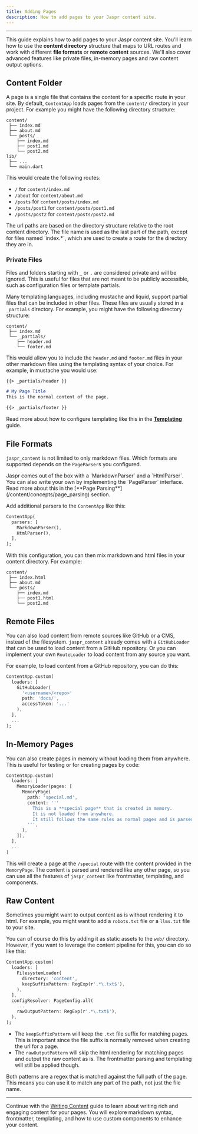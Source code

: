 ```yaml
---
title: Adding Pages
description: How to add pages to your Jaspr content site.
---
```


---

This guide explains how to add pages to your Jaspr content site. You'll learn how to use the **content directory** structure that maps to URL routes and work with different **file formats** or **remote content** sources. We'll also cover advanced features like private files, in-memory pages and raw content output options.

## Content Folder

A page is a single file that contains the content for a specific route in your site. By default, `ContentApp` loads pages from the `content/` directory in your project. For example you might have the following directory structure:

```
content/
 ├── index.md
 ├── about.md
 └── posts/
    ├── index.md
    ├── post1.md
    └── post2.md
lib/
 ├── ...
 └── main.dart
```

This would create the following routes:

- `/` for `content/index.md`
- `/about` for `content/about.md`
- `/posts` for `content/posts/index.md`
- `/posts/post1` for `content/posts/post1.md`
- `/posts/post2` for `content/posts/post2.md`

<Info>
The url paths are based on the directory structure relative to the root content directory. The file name is used as the last part of the path, except for files named `index.*`, which are used to create a route for the directory they are in.
</Info>

### Private Files

Files and folders starting with `_` or `.` are considered private and will be ignored. This is useful for files that are not meant to be publicly accessible, such as configuration files or template partials.

Many templating languages, including mustache and liquid, support partial files that can be included in other files. These files are usually stored in a `_partials` directory. For example, you might have the following directory structure:

```
content/
 ├── index.md
 └── _partials/
    ├── header.md
    └── footer.md
```

This would allow you to include the `header.md` and `footer.md` files in your other markdown files using the templating syntax of your choice. For example, in mustache you would use:

```markdown
{{> _partials/header }}

# My Page Title
This is the normal content of the page.

{{> _partials/footer }}
```

Read more about how to configure templating like this in the [**Templating**](/content/concepts/templating) guide.

## File Formats

`jaspr_content` is not limited to only markdown files. Which formats are supported depends on the `PageParser`s you configured. 

<Info>
Jaspr comes out of the box with a `MarkdownParser` and a `HtmlParser`. You can also write your own by implementing the `PageParser` interface. Read more about this in the [**Page Parsing**](/content/concepts/page_parsing) section.
</Info>

Add additional parsers to the `ContentApp` like this:

```dart
ContentApp(
  parsers: [
    MarkdownParser(),
    HtmlParser(),
  ],
);
```

With this configuration, you can then mix markdown and html files in your content directory. For example:

```
content/
 ├── index.html
 ├── about.md
 └── posts/
    ├── index.md
    ├── post1.html
    └── post2.md
```

## Remote Files

You can also load content from remote sources like GitHub or a CMS, instead of the filesystem. `jaspr_content` already comes with a `GitHubLoader` that can be used to load content from a GitHub repository. Or you can implement your own `RouteLoader` to load content from any source you want.

For example, to load content from a GitHub repository, you can do this:

```dart
ContentApp.custom(
  loaders: [
    GitHubLoader(
      '<username>/<repo>'
      path: 'docs/',
      accessToken: '...'
    ),
  ],
  ...
);
```

## In-Memory Pages

You can also create pages in memory without loading them from anywhere. This is useful for testing or for creating pages by code:

```dart
ContentApp.custom(
  loaders: [
    MemoryLoader(pages: [
      MemoryPage(
        path: 'special.md',
        content: '''
          This is a **special page** that is created in memory.
          It is not loaded from anywhere.
          It still follows the same rules as normal pages and is parsed and rendered like any other page.
        ''',
      ),
    ]),
  ],
  ...
)
```

This will create a page at the `/special` route with the content provided in the `MemoryPage`. The content is parsed and rendered like any other page, so you can use all the features of `jaspr_content` like frontmatter, templating, and components.

## Raw Content

Sometimes you might want to output content as is without rendering it to html. For example, you might want to add a `robots.txt` file or a `llms.txt` file to your site.

You can of course do this by adding it as static assets to the `web/` directory. However, if you want to leverage the content pipeline for this, you can do so like this:

```dart
ContentApp.custom(
  loaders: [
    FilesystemLoader(
      directory: 'content',
      keepSuffixPattern: RegExp(r'.*\.txt$'),
    ),
  ],
  configResolver: PageConfig.all(
    ...
    rawOutputPattern: RegExp(r'.*\.txt$'),
  ),
);
```

- The `keepSuffixPattern` will keep the `.txt` file suffix for matching pages. This is important since the file suffix is normally removed when creating the url for a page.
- The `rawOutputPattern` will skip the html rendering for matching pages and output the raw content as is. The frontmatter parsing and templating will still be applied though.

<Info>
  Both patterns are a regex that is matched against the full path of the page. This means you can use it to match any part of the path, not just the file name.
</Info>

---

Continue with the [Writing Content](/content/guides/writing_content) guide to learn about writing rich and engaging content for your pages. You will explore markdown syntax, frontmatter, templating, and how to use custom components to enhance your content.


